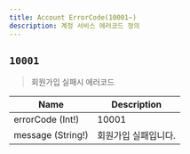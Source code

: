 ```yaml
---
title: Account ErrorCode(10001~)
description: 계정 서비스 에러코드 정의
---
```


## `10001`
> 회원가입 실패시 에러코드

| Name | Description |
| -------- | -------- | 
| errorCode (Int!)  | 10001  | 
| message (String!)  | 회원가입 실패입니다.   | 


